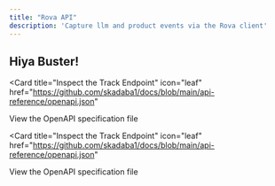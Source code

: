 ```yaml
---
title: "Rova API"
description: 'Capture llm and product events via the Rova client'
---
```


## Hiya Buster!

<Card
  title="Inspect the Track Endpoint"
  icon="leaf"
  href="https://github.com/skadaba1/docs/blob/main/api-reference/openapi.json"
>
  View the OpenAPI specification file
</Card>

<Card
  title="Inspect the Track Endpoint"
  icon="leaf"
  href="https://github.com/skadaba1/docs/blob/main/api-reference/openapi.json"
>
  View the OpenAPI specification file
</Card>
